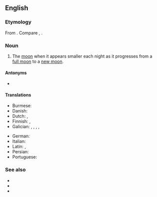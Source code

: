 ==English==

===Etymology===
From {{af|en|waning|moon|nocat=1}}. Compare {{cog|enm|waynynge of the mone}}, {{m|enm|wanynge of þe mone|lit=waning of the moon}}.

===Noun===
{{en-noun|head=[[wane|waning]] [[moon]]}}

# The [[moon]] when it appears smaller each night as it progresses from a [[full moon]] to a [[new moon]].

====Antonyms====
* {{l|en|waxing moon}}

====Translations====
{{trans-top|moon as it progresses from full moon to a new moon}}
* Burmese: {{t+|my|လဆုတ်}}
* Danish: {{t|da|aftagende måne}}
* Dutch: {{t|nl|afnemende maan|f}}, {{t|nl|wanende maan|f}}
* Finnish: {{t|fi|[[vähenevä]] [[kuu]]}}, {{t|fi|alakuu}}
* Galician: {{t+|gl|lúa minguante|f}}, {{t|gl|minguante|m}}, {{t|gl|devalo|m}}, {{t+|gl|lúa vella|f}}, {{t|gl|cuarto minguante|m}}
{{trans-mid}}
* German: {{t|de|abnehmender Mond|m}}
* Italian: {{t|it|luna calante|f}}
* Latin: {{t|la|luna decrescens|f}}, {{t|la|luna senescens|f}}
* Persian: {{t+|fa|هلال کاهنده|tr=helāl-e kāhande}}
* Portuguese: {{t|pt|lua minguante|f}}
{{trans-bottom}}

===See also===
* {{l|en|old moon}}
* {{l|en|full moon}}
* {{l|en|new moon}}